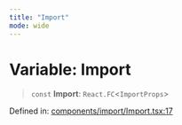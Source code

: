 ```yaml
---
title: "Import"
mode: wide
---
```

  
# Variable: Import

> `const` **Import**: `React.FC`\<`ImportProps`\>

Defined in: [components/import/Import.tsx:17](https://github.com/tkhq/sdk/blob/ee72856c3f450731d7501ab05001215768b71500/packages/sdk-react/src/components/import/Import.tsx#L17)
